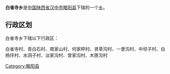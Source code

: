 {{中国乡级行政区
|行政区全称 = 白雀寺乡
|景观照片文件名 = 
|景观照片描述 = 
|汉语拼音 =
|其他语言 = 
|其他语言名称 = 
|位置图文件名 = 
|位置图描述 = 
|自定义图片=
|上级行政区 = [[陕西省|陕西省]][[汉中市|汉中市]][[略阳县|略阳县]]
|行政区类别 = [[乡级行政区|乡]]
|行政区划代码 = 
|行政区划 = 
|村委会 = 
|居委会 = 
|建置时间 = 
|领导职位 = 
|领导名称 = 
|政府驻地 = 
|毗邻 = 
|地理坐标 = 
|总面积 = 
|总人口 = 
|户籍人口 = 
|户籍人口年份 = 
|常住人口 = 
|常住人口年份 = 
|人口密度 = 
|GDP = 
|邮政编码 = 
|电话区号 = 
|官方网站 = 
|网站名称 = 
}}
'''白雀寺乡'''是[[中华人民共和国|中国]][[陕西省|陕西省]][[汉中市|汉中市]][[略阳县|略阳县]]下辖的一个[[乡级行政区|乡]]。

== 行政区划 ==
白雀寺乡下辖以下行政区：

白雀寺村、青白石村、南家山村、何家枰村、贤草沟村、一里沟村、中坝子村、白杨坪村、水洞子村、淡家沟村、曾家沟村、木匣沟村

{{陕西小作品}}
{{略阳县行政区划}}

[[Category:略阳县|Category:略阳县]]